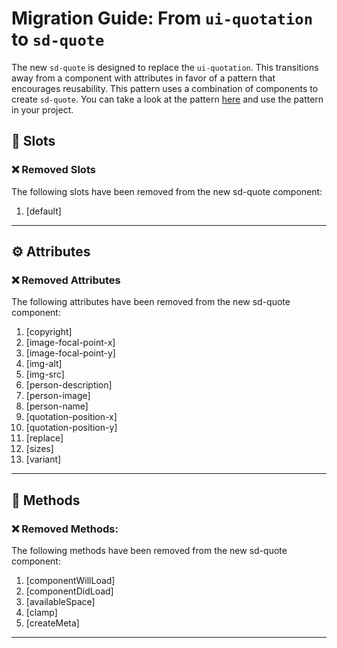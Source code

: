 # Migration Guide: From `ui-quotation` to `sd-quote`

The new `sd-quote` is designed to replace the `ui-quotation`. This transitions away from a component with attributes in favor of a pattern that encourages reusability. This pattern uses a combination of components to create `sd-quote`. You can take a look at the pattern [here](https://solid-design-system.fe.union-investment.de/x.x.x/storybook/?path=/docs/pattern-quote--docs) and use the pattern in your project.

## 💾 Slots

### ❌ Removed Slots

The following slots have been removed from the new sd-quote component:

1. [default]

<hr />

## ⚙️ Attributes

### ❌ Removed Attributes

The following attributes have been removed from the new sd-quote component:

1. [copyright]
2. [image-focal-point-x]
3. [image-focal-point-y]
4. [img-alt]
5. [img-src]
6. [person-description]
7. [person-image]
8. [person-name]
9. [quotation-position-x]
10. [quotation-position-y]
11. [replace]
12. [sizes]
13. [variant]

<hr />

## 🧪 Methods

### ❌ Removed Methods:

The following methods have been removed from the new sd-quote component:

1. [componentWillLoad]
2. [componentDidLoad]
3. [availableSpace]
4. [clamp]
5. [createMeta]

<hr />
